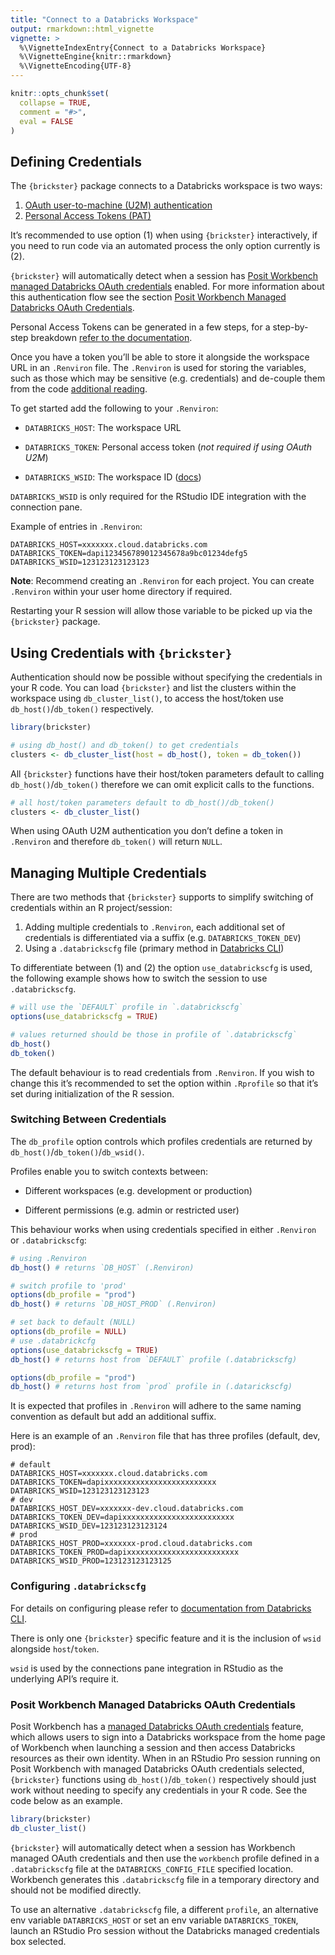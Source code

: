 ```yaml
---
title: "Connect to a Databricks Workspace"
output: rmarkdown::html_vignette
vignette: >
  %\VignetteIndexEntry{Connect to a Databricks Workspace}
  %\VignetteEngine{knitr::rmarkdown}
  %\VignetteEncoding{UTF-8}
---
```


```r
knitr::opts_chunk$set(
  collapse = TRUE,
  comment = "#>",
  eval = FALSE
)
```

## Defining Credentials

The `{brickster}` package connects to a Databricks workspace is two ways:

1.  [OAuth user-to-machine (U2M) authentication](https://docs.databricks.com/en/dev-tools/auth/oauth-u2m.html#oauth-user-to-machine-u2m-authentication)
2.  [Personal Access Tokens (PAT)](https://docs.databricks.com/en/dev-tools/auth/pat.html)

It's recommended to use option (1) when using `{brickster}` interactively, if you need to run code via an automated process the only option currently is (2).

`{brickster}` will automatically detect when a session has [Posit Workbench managed Databricks OAuth credentials](https://docs.posit.co/ide/server-pro/integration/databricks.html) enabled. For more information about this authentication flow see the section [Posit Workbench Managed Databricks OAuth Credentials](#posit-workbench-managed-databricks-oauth-credentials).

Personal Access Tokens can be generated in a few steps, for a step-by-step breakdown [refer to the documentation](https://docs.databricks.com/aws/en/dev-tools/auth).

Once you have a token you'll be able to store it alongside the workspace URL in an `.Renviron` file. The `.Renviron` is used for storing the variables, such as those which may be sensitive (e.g. credentials) and de-couple them from the code [additional reading](https://CRAN.R-project.org/package=startup/vignettes/startup-intro.html).

To get started add the following to your `.Renviron`:

-   `DATABRICKS_HOST`: The workspace URL

-   `DATABRICKS_TOKEN`: Personal access token (*not required if using OAuth U2M*)

-   `DATABRICKS_WSID`: The workspace ID ([docs](https://docs.databricks.com/workspace/workspace-details.html#workspace-instance-names-urls-and-ids))

`DATABRICKS_WSID` is only required for the RStudio IDE integration with the connection pane.

Example of entries in `.Renviron`:

```         
DATABRICKS_HOST=xxxxxxx.cloud.databricks.com
DATABRICKS_TOKEN=dapi123456789012345678a9bc01234defg5
DATABRICKS_WSID=123123123123123
```

**Note**: Recommend creating an `.Renviron` for each project. You can create `.Renviron` within your user home directory if required.

Restarting your R session will allow those variable to be picked up via the `{brickster}` package.

## Using Credentials with `{brickster}`

Authentication should now be possible without specifying the credentials in your R code. You can load `{brickster}` and list the clusters within the workspace using `db_cluster_list()`, to access the host/token use `db_host()`/`db_token()` respectively.

```r
library(brickster)

# using db_host() and db_token() to get credentials
clusters <- db_cluster_list(host = db_host(), token = db_token())
```

All `{brickster}` functions have their host/token parameters default to calling `db_host()`/`db_token()` therefore we can omit explicit calls to the functions.

```r
# all host/token parameters default to db_host()/db_token()
clusters <- db_cluster_list()
```

When using OAuth U2M authentication you don't define a token in `.Renviron` and therefore `db_token()` will return `NULL`.

## Managing Multiple Credentials

There are two methods that `{brickster}` supports to simplify switching of credentials within an R project/session:

1.  Adding multiple credentials to `.Renviron`, each additional set of credentials is differentiated via a suffix (e.g. `DATABRICKS_TOKEN_DEV`)
2.  Using a `.databrickscfg` file (primary method in [Databricks CLI](https://docs.databricks.com/dev-tools/cli/index.html#set-up-authentication))

To differentiate between (1) and (2) the option `use_databrickscfg` is used, the following example shows how to switch the session to use `.databrickscfg`.

```r
# will use the `DEFAULT` profile in `.databrickscfg`
options(use_databrickscfg = TRUE)

# values returned should be those in profile of `.databrickscfg`
db_host()
db_token()
```

The default behaviour is to read credentials from `.Renviron`. If you wish to change this it's recommended to set the option within `.Rprofile` so that it's set during initialization of the R session.

### Switching Between Credentials

The `db_profile` option controls which profiles credentials are returned by `db_host()`/`db_token()`/`db_wsid()`.

Profiles enable you to switch contexts between:

-   Different workspaces (e.g. development or production)

-   Different permissions (e.g. admin or restricted user)

This behaviour works when using credentials specified in either `.Renviron` or `.databrickscfg`:

```r
# using .Renviron
db_host() # returns `DB_HOST` (.Renviron)

# switch profile to 'prod'
options(db_profile = "prod")
db_host() # returns `DB_HOST_PROD` (.Renviron)

# set back to default (NULL)
options(db_profile = NULL)
# use .databrickcfg
options(use_databrickscfg = TRUE)
db_host() # returns host from `DEFAULT` profile (.databrickscfg)

options(db_profile = "prod")
db_host() # returns host from `prod` profile in (.datarickscfg)
```

It is expected that profiles in `.Renviron` will adhere to the same naming convention as default but add an additional suffix.

Here is an example of an `.Renviron` file that has three profiles (default, dev, prod):

```         
# default
DATABRICKS_HOST=xxxxxxx.cloud.databricks.com
DATABRICKS_TOKEN=dapixxxxxxxxxxxxxxxxxxxxxxxxx
DATABRICKS_WSID=123123123123123
# dev
DATABRICKS_HOST_DEV=xxxxxxx-dev.cloud.databricks.com
DATABRICKS_TOKEN_DEV=dapixxxxxxxxxxxxxxxxxxxxxxxxx
DATABRICKS_WSID_DEV=123123123123124
# prod
DATABRICKS_HOST_PROD=xxxxxxx-prod.cloud.databricks.com
DATABRICKS_TOKEN_PROD=dapixxxxxxxxxxxxxxxxxxxxxxxxx
DATABRICKS_WSID_PROD=123123123123125
```

### Configuring `.databrickscfg`

For details on configuring please refer to [documentation from Databricks CLI](https://docs.databricks.com/dev-tools/cli/index.html#connection-profiles).

There is only one `{brickster}` specific feature and it is the inclusion of `wsid` alongside `host`/`token`.

`wsid` is used by the connections pane integration in RStudio as the underlying API's require it.

### Posit Workbench Managed Databricks OAuth Credentials

Posit Workbench has a [managed Databricks OAuth credentials](https://docs.posit.co/ide/server-pro/integration/databricks.html) feature, which allows users to sign into a Databricks workspace from the home page of Workbench when launching a session and then access Databricks resources as their own identity. When in an RStudio Pro session running on Posit Workbench with managed Databricks OAuth credentials selected, `{brickster}` functions using `db_host()`/`db_token()` respectively should just work without needing to specify any credentials in your R code. See the code below as an example.

```r
library(brickster)
db_cluster_list()
```

`{brickster}` will automatically detect when a session has Workbench managed OAuth credentials and then use the `workbench` profile defined in a `.databrickscfg` file at the `DATABRICKS_CONFIG_FILE` specified location. Workbench generates this `.databrickscfg` file in a temporary directory and should not be modified directly.

To use an alternative `.databrickscfg` file, a different `profile`, an alternative env variable `DATABRICKS_HOST` or set an env variable `DATABRICKS_TOKEN`, launch an RStudio Pro session without the Databricks managed credentials box selected.

